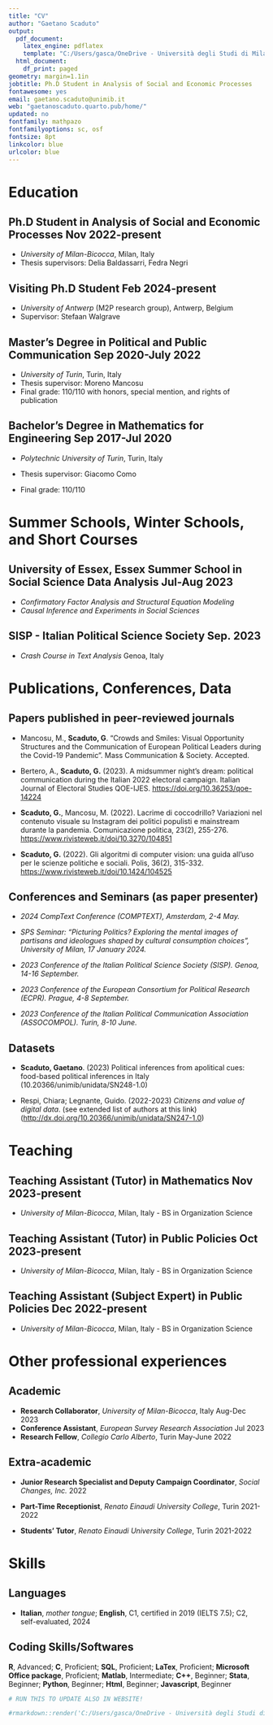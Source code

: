 ```yaml
---
title: "CV"
author: "Gaetano Scaduto"
output:
  pdf_document:
    latex_engine: pdflatex
    template: "C:/Users/gasca/OneDrive - Università degli Studi di Milano-Bicocca/Dottorato/CV/cv/svm-latex-cv.tex"
  html_document:
    df_print: paged
geometry: margin=1.1in
jobtitle: Ph.D Student in Analysis of Social and Economic Processes
fontawesome: yes
email: gaetano.scaduto@unimib.it
web: "gaetanoscaduto.quarto.pub/home/"
updated: no
fontfamily: mathpazo
fontfamilyoptions: sc, osf
fontsize: 8pt
linkcolor: blue
urlcolor: blue
---
```


<!-- -->

# **Education**

## Ph.D Student in Analysis of Social and Economic Processes \hfill Nov 2022-present

-   *University of Milan-Bicocca*, Milan, Italy
-   Thesis supervisors: Delia Baldassarri, Fedra Negri

## Visiting Ph.D Student \hfill Feb 2024-present

-   *University of Antwerp* (M2P research group), Antwerp, Belgium
-   Supervisor: Stefaan Walgrave

## Master's Degree in Political and Public Communication \hfill Sep 2020-July 2022

-   *University of Turin*, Turin, Italy
-   Thesis supervisor: Moreno Mancosu
-   Final grade: 110/110 with honors, special mention, and rights of publication

## Bachelor's Degree in Mathematics for Engineering \hfill Sep 2017-Jul 2020

-   *Polytechnic University of Turin*, Turin, Italy
-   Thesis supervisor: Giacomo Como
-   Final grade: 110/110

    \bigskip \hrule

# Summer Schools, Winter Schools, and Short Courses

## University of Essex, Essex Summer School in Social Science Data Analysis \hfill  Jul-Aug 2023

-   *Confirmatory Factor Analysis and Structural Equation Modeling*
-   *Causal Inference and Experiments in Social Sciences* 

## SISP - Italian Political Science Society \hfill  Sep. 2023

-   *Crash Course in Text Analysis* \hfill Genoa, Italy
    \bigskip \hrule

# Publications, Conferences, Data

## Papers published in peer-reviewed journals

-   Mancosu, M., **Scaduto, G**. “Crowds and Smiles: Visual Opportunity Structures and the Communication of European Political Leaders during the Covid-19 Pandemic”. Mass Communication & Society. Accepted.

-   Bertero, A., **Scaduto, G.** (2023). A midsummer night's dream: political communication during the Italian 2022 electoral campaign. Italian Journal of Electoral Studies QOE-IJES. <https://doi.org/10.36253/qoe-14224>

-   **Scaduto, G.**, Mancosu, M. (2022). Lacrime di coccodrillo? Variazioni nel contenuto visuale su Instagram dei politici populisti e mainstream durante la pandemia. Comunicazione politica, 23(2), 255-276. <https://www.rivisteweb.it/doi/10.3270/104851>

-   **Scaduto, G.** (2022). Gli algoritmi di computer vision: una guida all'uso per le scienze politiche e sociali. Polis, 36(2), 315-332. <https://www.rivisteweb.it/doi/10.1424/104525>

## Conferences and Seminars (as paper presenter)

-   *2024 CompText Conference (COMPTEXT), Amsterdam, 2-4 May.*

<!-- -->

-   *SPS Seminar: "Picturing Politics? Exploring the mental images of partisans and ideologues shaped by cultural consumption choices", University of Milan, 17 January 2024.*

<!-- -->

-   *2023 Conference of the Italian Political Science Society (SISP). Genoa, 14-16 September.*

<!-- -->

-   *2023 Conference of the European Consortium for Political Research (ECPR). Prague, 4-8 September.*

<!-- -->

-   *2023 Conference of the Italian Political Communication Association (ASSOCOMPOL). Turin, 8-10 June.*

<!-- -->

## Datasets

-   **Scaduto, Gaetano**. (2023) Political inferences from apolitical cues: food-based political inferences in Italy (10.20366/unimib/unidata/SN248-1.0)

-   Respi, Chiara; Legnante, Guido. (2022-2023) *Citizens and value of digital data*. (see extended list of authors at this link) (<http://dx.doi.org/10.20366/unimib/unidata/SN247-1.0>) 

\bigskip \hrule

# Teaching

## Teaching Assistant (Tutor) in Mathematics \hfill Nov 2023-present

-   *University of Milan-Bicocca*, Milan, Italy - BS in Organization Science

## Teaching Assistant (Tutor) in Public Policies \hfill Oct 2023-present

-   *University of Milan-Bicocca*, Milan, Italy - BS in Organization Science

## Teaching Assistant (Subject Expert) in Public Policies \hfill Dec 2022-present

-   *University of Milan-Bicocca*, Milan, Italy - BS in Organization Science

    \bigskip \hrule

# Other professional experiences

## Academic

-   **Research Collaborator**, *University of Milan-Bicocca*, Italy \hfill Aug-Dec 2023
-   **Conference Assistant**, *European Survey Research Association* \hfill Jul 2023
-   **Research Fellow**, *Collegio Carlo Alberto*, Turin \hfill May-June 2022

## Extra-academic

-   **Junior Research Specialist and Deputy Campaign Coordinator**, *Social Changes, Inc.* \hfill 2022
-   **Part-Time Receptionist**, *Renato Einaudi University College*, Turin \hfill 2021-2022
-   **Students' Tutor**, *Renato Einaudi University College*, Turin \hfill 2021-2022

    \bigskip \hrule

# Skills

## Languages

-   **Italian**, *mother tongue*; **English**, C1, certified in 2019 (IELTS 7.5); C2, self-evaluated, 2024

## Coding Skills/Softwares

**R**, Advanced; **C**, Proficient; **SQL**, Proficient; **LaTex**, Proficient; **Microsoft Office package**, Proficient; **Matlab**, Intermediate; **C++**, Beginner; **Stata**, Beginner; **Python**, Beginner; **Html**, Beginner; **Javascript**, Beginner

```r
# RUN THIS TO UPDATE ALSO IN WEBSITE!

#rmarkdown::render('C:/Users/gasca/OneDrive - Università degli Studi di Milano-Bicocca/Dottorato/CV/cv/cv_pdf/cv.Rmd', output_file = 'C:/Users/gasca/OneDrive - Università degli Studi di Milano-Bicocca/Dottorato/Website/cv.pdf')
```
